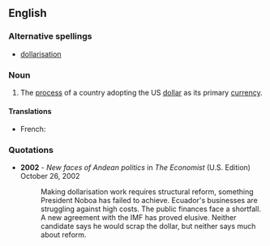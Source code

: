 ==English==

===Alternative spellings===
*[[dollarisation]]

===Noun===
{{en-noun|-}}

#The [[process]] of a country adopting the US [[dollar]] as its primary [[currency]].

====Translations====
{{trans-top}}
* French: {{t|fr|dollarisation|f}}
{{trans-mid}}
{{trans-bottom}}

===Quotations===
*'''2002''' - ''New faces of Andean politics''  in ''The Economist'' (U.S. Edition) October 26, 2002  
*:Making dollarisation work requires structural reform, something President Noboa has failed to achieve. Ecuador's businesses are struggling against high costs. The public finances face a shortfall. A new agreement with the IMF has proved elusive. Neither candidate says he would scrap the dollar, but neither says much about reform.